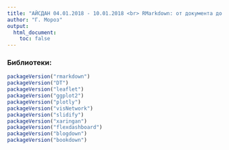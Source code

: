 ```yaml
---
title: "АЙСДАН 04.01.2018 - 10.01.2018 <br> RMarkdown: от документа до динамического сайта"
author: "Г. Мороз"
output:
  html_document:
    toc: false
---
```


### Библиотеки:
```r
packageVersion("rmarkdown")
packageVersion("DT")
packageVersion("leaflet")
packageVersion("ggplot2")
packageVersion("plotly")
packageVersion("visNetwork")
packageVersion("slidify")
packageVersion("xaringan")
packageVersion("flexdashboard")
packageVersion("blogdown")
packageVersion("bookdown")
```

